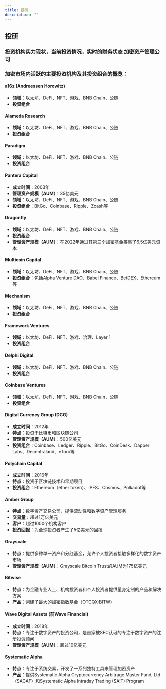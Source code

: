 ```yaml
---
title: 投研
description: ""
---
```



## 投研

### 投资机构实力现状，当前投资情况，实时的财务状态 加密资产管理公司

### 加密市场内活跃的主要投资机构及其投资组合的概览：

#### a16z (Andreessen Horowitz)
- **领域**：以太坊、DeFi、NFT、游戏、BNB Chain、公链
- **投资组合**

#### Alameda Research
- **领域**：以太坊、DeFi、NFT、游戏、BNB Chain、公链
- **投资组合**

#### Paradigm
- **领域**：以太坊、DeFi、NFT、游戏、BNB Chain、公链
- **投资组合**

#### Pantera Capital
- **成立时间**：2003年
- **管理资产规模（AUM）**：35亿美元
- **领域**：以太坊、DeFi、NFT、游戏、BNB Chain、公链
- **投资组合**：BitGo、Coinbase、Ripple、Zcash等

#### Dragonfly
- **领域**：以太坊、DeFi、NFT、游戏、BNB Chain、公链
- **投资组合**
- **管理资产规模（AUM）**：在2022年通过其第三个加密基金筹集了6.5亿美元资本

#### Multicoin Capital
- **领域**：以太坊、DeFi、NFT、游戏、BNB Chain、公链
- **投资组合**：包括Alpha Venture DAO、Babel Finance、BetDEX、Ethereum等

#### Mechanism
- **领域**：以太坊、DeFi、NFT、游戏、BNB Chain、公链
- **投资组合**

#### Framework Ventures
- **领域**：以太坊、DeFi、NFT、游戏、治理、Layer 1
- **投资组合**

#### Delphi Digital
- **领域**：以太坊、DeFi、NFT、游戏、BNB Chain、公链
- **投资组合**

#### Coinbase Ventures
- **领域**：以太坊、DeFi、NFT、游戏、BNB Chain、公链
- **投资组合**

#### Digital Currency Group (DCG)
- **成立时间**：2012年
- **特点**：投资于比特币和区块链公司
- **管理资产规模（AUM）**：500亿美元
- **投资组合**：Coinbase、Ledger、Ripple、BitGo、CoinDesk、Dapper Labs、Decentraland、eToro等

#### Polychain Capital
- **成立时间**：2016年
- **特点**：投资于区块链技术和早期项目
- **投资组合**：Ethereum（ether token）、IPFS、Cosmos、Polkadot等

#### Amber Group
- **特点**：数字资产交易公司，提供流动性和数字资产管理服务
- **交易量**：超过1万亿美元
- **客户**：超过1000个机构客户
- **投资回报**：为全球投资者产生了5亿美元的回报

#### Grayscale
- **特点**：提供多种单一资产和分红基金，允许个人投资者接触多样化的数字资产市场
- **管理资产规模（AUM）**：Grayscale Bitcoin Trust的AUM为175亿美元

#### Bitwise
- **特点**：为金融专业人士、机构投资者和个人投资者提供量身定制的产品和解决方案
- **产品**：创建了最大的加密指数基金（OTCQX:BITW）

#### Wave Digital Assets (前Wave Financial)
- **成立时间**：2018年
- **特点**：专注于数字资产的投资公司，是首家被SEC认可的专注于数字资产的注册投资顾问
- **管理资产规模（AUM）**：超过10亿美元

#### Systematic Alpha
- **特点**：专注于系统交易，开发了一系列独特工具来管理加密资产
- **产品**：提供Systematic Alpha Cryptocurrency Arbitrage Master Fund, Ltd.（SACAF）和Systematic Alpha Intraday Trading (SAIT) Program
